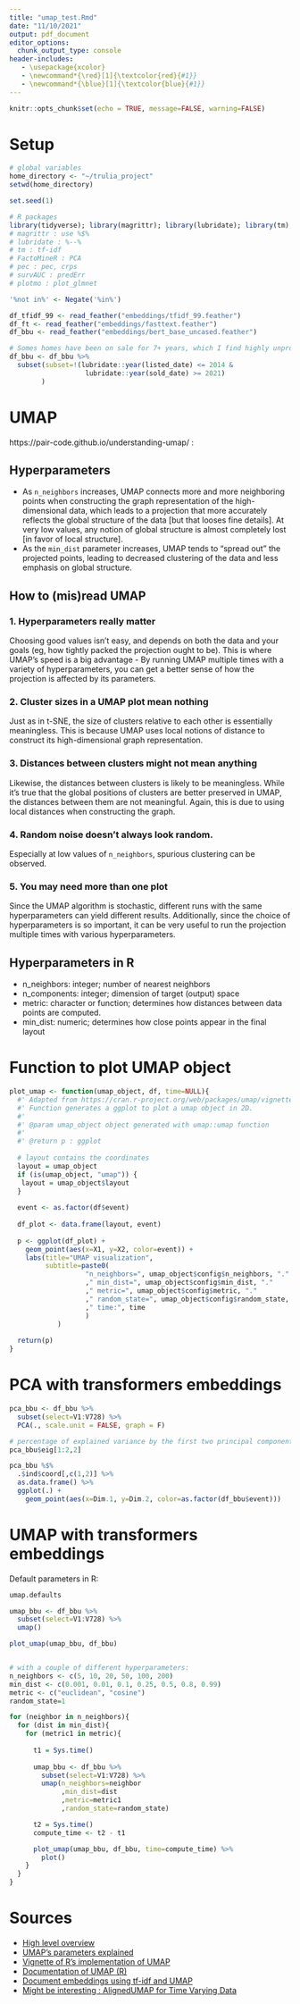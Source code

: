 ```yaml
---
title: "umap_test.Rmd"
date: "11/10/2021"
output: pdf_document
editor_options: 
  chunk_output_type: console
header-includes:
   - \usepackage{xcolor}
   - \newcommand*{\red}[1]{\textcolor{red}{#1}}
   - \newcommand*{\blue}[1]{\textcolor{blue}{#1}}
---
```


```r
knitr::opts_chunk$set(echo = TRUE, message=FALSE, warning=FALSE)
```

# Setup

```r
# global variables
home_directory <- "~/trulia_project"
setwd(home_directory)

set.seed(1)

# R packages
library(tidyverse); library(magrittr); library(lubridate); library(tm); library(FactoMineR); library(factoextra); library(feather); library(umap)
# magrittr : use %$%
# lubridate : %--%
# tm : tf-idf
# FactoMineR : PCA
# pec : pec, crps
# survAUC : predErr
# plotmo : plot_glmnet

'%not in%' <- Negate('%in%')

df_tfidf_99 <- read_feather("embeddings/tfidf_99.feather")
df_ft <- read_feather("embeddings/fasttext.feather")
df_bbu <- read_feather("embeddings/bert_base_uncased.feather")

# Somes homes have been on sale for 7+ years, which I find highly unprobable
df_bbu <- df_bbu %>%
  subset(subset=!(lubridate::year(listed_date) <= 2014 & 
                   lubridate::year(sold_date) >= 2021)
        )
```

# UMAP

https://pair-code.github.io/understanding-umap/ : 

## Hyperparameters

* As `n_neighbors` increases, UMAP connects more and more neighboring points when constructing the graph representation of the high-dimensional data, which leads to a projection that more accurately reflects the global structure of the data [but that looses fine details]. At very low values, any notion of global structure is almost completely lost [in favor of local structure]. 
* As the `min_dist` parameter increases, UMAP tends to "spread out" the projected points, leading to decreased clustering of the data and less emphasis on global structure.

## How to (mis)read UMAP

### 1. Hyperparameters really matter

Choosing good values isn't easy, and depends on both the data and your goals (eg, how tightly packed the projection ought to be). This is where UMAP's speed is a big advantage - By running UMAP multiple times with a variety of hyperparameters, you can get a better sense of how the projection is affected by its parameters.

### 2. Cluster sizes in a UMAP plot mean nothing

Just as in t-SNE, the size of clusters relative to each other is essentially meaningless. This is because UMAP uses local notions of distance to construct its high-dimensional graph representation.

### 3. Distances between clusters might not mean anything

Likewise, the distances between clusters is likely to be meaningless. While it's true that the global positions of clusters are better preserved in UMAP, the distances between them are not meaningful. Again, this is due to using local distances when constructing the graph.

### 4. Random noise doesn’t always look random.

Especially at low values of `n_neighbors`, spurious clustering can be observed.

### 5. You may need more than one plot

Since the UMAP algorithm is stochastic, different runs with the same hyperparameters can yield different results. Additionally, since the choice of hyperparameters is so important, it can be very useful to run the projection multiple times with various hyperparameters.

## Hyperparameters in R

- n_neighbors: integer; number of nearest neighbors
- n_components: integer; dimension of target (output) space \blue{(2 for plotting, more for cox models)}
- metric: character or function; determines how distances between data points are computed. \blue{(Notabliy, euclidian, manhattan and cosine are available. In python, it is possible to define our own metric, I think this is also doable in R. Maybe we could use embeddings and other variables to compute distance (e.g. Gower dissimilarity))}
- min_dist: numeric; determines how close points appear in the final layout

# Function to plot UMAP object

```r
plot_umap <- function(umap_object, df, time=NULL){
  #' Adapted from https://cran.r-project.org/web/packages/umap/vignettes/umap.html
  #' Function generates a ggplot to plot a umap object in 2D.
  #'
  #' @param umap_object object generated with umap::umap function
  #'
  #' @return p : ggplot
  
  # layout contains the coordinates
  layout = umap_object
  if (is(umap_object, "umap")) {
   layout = umap_object$layout
  }
  
  event <- as.factor(df$event)
  
  df_plot <- data.frame(layout, event)
  
  p <- ggplot(df_plot) +
    geom_point(aes(x=X1, y=X2, color=event)) + 
    labs(title="UMAP visualization",
         subtitle=paste0(
                   "n_neighbors=", umap_object$config$n_neighbors, "."
                   ," min_dist=", umap_object$config$min_dist, "."
                   ," metric=", umap_object$config$metric, "."
                   ," random_state=", umap_object$config$random_state, "."
                   ," time:", time
                   )
            )
  
  return(p)
}
```


# PCA with transformers embeddings

```r
pca_bbu <- df_bbu %>%
  subset(select=V1:V728) %>%
  PCA(., scale.unit = FALSE, graph = F)

# percentage of explained variance by the first two principal components
pca_bbu$eig[1:2,2]

pca_bbu %$%
  .$ind$coord[,c(1,2)] %>%
  as.data.frame() %>%
  ggplot(.) + 
    geom_point(aes(x=Dim.1, y=Dim.2, color=as.factor(df_bbu$event)))
```

# UMAP with transformers embeddings

Default parameters in R:

```r
umap.defaults
```

```r
umap_bbu <- df_bbu %>%
  subset(select=V1:V728) %>%
  umap()

plot_umap(umap_bbu, df_bbu)


# with a couple of different hyperparameters:
n_neighbors <- c(5, 10, 20, 50, 100, 200)
min_dist <- c(0.001, 0.01, 0.1, 0.25, 0.5, 0.8, 0.99)
metric <- c("euclidean", "cosine")
random_state=1

for (neighbor in n_neighbors){
  for (dist in min_dist){
    for (metric1 in metric){
      
      t1 = Sys.time()
      
      umap_bbu <- df_bbu %>%
        subset(select=V1:V728) %>%
        umap(n_neighbors=neighbor
             ,min_dist=dist
             ,metric=metric1
             ,random_state=random_state)

      t2 = Sys.time()
      compute_time <- t2 - t1

      plot_umap(umap_bbu, df_bbu, time=compute_time) %>%
        plot()
    }
  }
}
```

# Sources

- [High level overview](https://pair-code.github.io/understanding-umap/)
- [UMAP's parameters explained](https://umap-learn.readthedocs.io/en/latest/parameters.html)
- [Vignette of R's implementation of UMAP](https://cran.r-project.org/web/packages/umap/vignettes/umap.html)
- [Documentation of UMAP (R)](https://cran.r-project.org/web/packages/umap/umap.pdf) 
- [Document embeddings using tf-idf and UMAP](https://umap-learn.readthedocs.io/en/latest/document_embedding.html#using-tf-idf) \red{They use the Hellinger distance "which measures similarity between two probability distribution".}
- [Might be interesting : AlignedUMAP for Time Varying Data](https://umap-learn.readthedocs.io/en/latest/aligned_umap_politics_demo.html)
